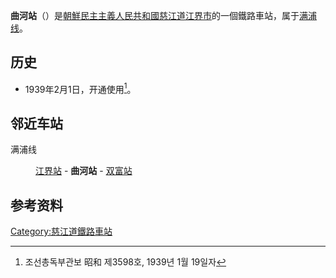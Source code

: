 {{朝鮮半島車站資訊
|公司色 = blue
|文字色 = 
|站名 = 曲河站
|圖片 = 
|pxl = 
|圖片說明 =
|前一站 = [[江界站|江界]]
|前一站距離 = 10.3
|後一站距離 = 8.7
|後一站 = [[双富站|双富]]
|所屬路線 = [[满浦线|满浦线]]
|距離 = 261.1
|起點站 = [[顺川站|顺川]]
|諺文 = 곡하역
|朝鮮漢字 = 曲河驛
|文觀部式 = 
|馬-賴式 = Kokha-yŏk
|副站名 = 
|車站編號 = 
|停站路線數 = 
|所屬公司 = [[朝鮮民主主義人民共和國鐵道省|朝鮮民主主義人民共和國鐵道省]]
|所在地 =[[慈江道|慈江道]][[江界市|江界市]]
|車站構造 = 地面车站
|月台配置 = 
|啟用年月日 =1939年2月1日
|廢站年月日 = 
|上下車人次 = 
|統計年度 = 
|轉車 = 
|備註 = 
|全寬備註 = 
}}

'''曲河站'''（{{lang-ko|곡하역}}）是[[朝鮮民主主義人民共和國|朝鮮民主主義人民共和國]][[慈江道|慈江道]][[江界市|江界市]]的一個鐵路車站，属于[[满浦线|满浦线]]。

==历史==
*1939年2月1日，开通使用<ref>조선총독부관보 昭和 제3598호, 1939년 1월 19일자</ref>。

==邻近车站==
满浦线
:[[江界站|江界站]] - '''曲河站''' - [[双富站|双富站]]

==参考资料==
{{reflist}}

{{朝鲜铁路小作品}}

{{满浦线}}

[[Category:慈江道鐵路車站|Category:慈江道鐵路車站]]